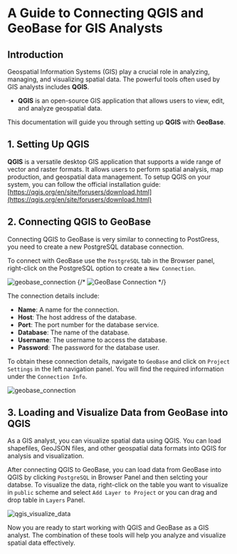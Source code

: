 # A Guide to Connecting QGIS and GeoBase for GIS Analysts

## Introduction
Geospatial Information Systems (GIS) play a crucial role in analyzing, managing, and visualizing spatial data. The powerful tools often used by GIS analysts includes **QGIS**.

- **QGIS** is an open-source GIS application that allows users to view, edit, and analyze geospatial data.

This documentation will guide you through setting up **QGIS** with **GeoBase**.

## 1. Setting Up QGIS
**QGIS** is a versatile desktop GIS application that supports a wide range of vector and raster formats. It allows users to perform spatial analysis, map production, and geospatial data management.
To setup QGIS on your system, you can follow the official installation guide: [https://qgis.org/en/site/forusers/download.html](https://qgis.org/en/site/forusers/download.html)

## 2. Connecting QGIS to GeoBase
Connecting QGIS to GeoBase is very similar to connecting to PostGress, you need to create a new PostgreSQL database connection.

To connect with GeoBase use the `PostgreSQL` tab in the Browser panel, right-click on the PostgreSQL option to create a `New Connection`.

![geobase_connection](./images/qgis_postgre_connection_dark.png) 
{/* <picture>
  <source media="(prefers-color-scheme: dark)" srcset="./images/qgis_connection.png"/>
  <source media="(prefers-color-scheme: light)" srcset="./images/qgis_connection.png"/>
  <img alt="GeoBase Connection" srcset="pages/guides/gis-analyst/images/geobase_connection.png"/>
</picture> */}

The connection details include:
- **Name**: A name for the connection.
- **Host**: The host address of the database.
- **Port**: The port number for the database service.
- **Database**: The name of the database.
- **Username**: The username to access the database.
- **Password**: The password for the database user.

To obtain these connection details, navigate to `GeoBase` and click on `Project Settings` in the left navigation panel. You will find the required information under the `Connection Info`.

![geobase_connection](./images/geobase_connection_dark.png)

## 3. Loading and Visualize Data from GeoBase into QGIS
As a GIS analyst, you can visualize spatial data using QGIS. You can load shapefiles, GeoJSON files, and other geospatial data formats into QGIS for analysis and visualization.

After connecting QGIS to GeoBase, you can load data from GeoBase into QGIS by clicking `PostgreSQL` in Browser Panel and then selcting your databse.
To visualize the data, right-click on the table you want to visualize in `public` scheme and select `Add Layer to Project` or you can drag and drop table in `Layers` Panel.

![qgis_visualize_data](./images/qgis_visualize_data_dark.png)

Now you are ready to start working with QGIS and GeoBase as a GIS analyst.
The combination of these tools will help you analyze and visualize spatial data effectively.
